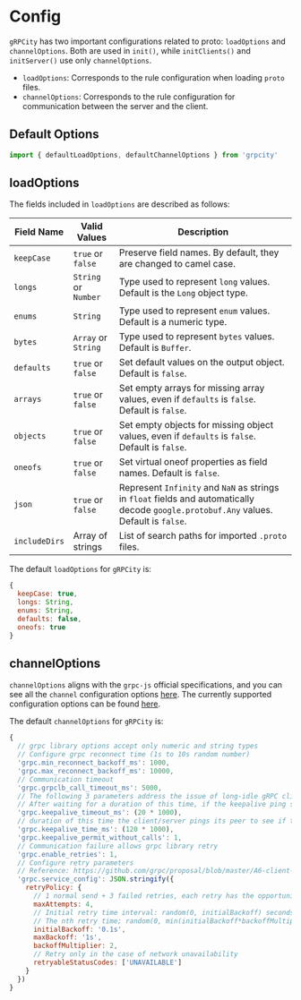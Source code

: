 # Config

`gRPCity` has two important configurations related to proto: `loadOptions` and `channelOptions`. Both are used in `init()`, while `initClients()` and `initServer()` use only `channelOptions`.

- `loadOptions`: Corresponds to the rule configuration when loading `proto` files.
- `channelOptions`: Corresponds to the rule configuration for communication between the server and the client.

## Default Options

```js
import { defaultLoadOptions, defaultChannelOptions } from 'grpcity'
```

## loadOptions

The fields included in `loadOptions` are described as follows:

| Field Name | Valid Values | Description |
|------------|--------------|------------|
| `keepCase` | `true` or `false` | Preserve field names. By default, they are changed to camel case.
| `longs` | `String` or `Number` | Type used to represent `long` values. Default is the `Long` object type.
| `enums` | `String` | Type used to represent `enum` values. Default is a numeric type.
| `bytes` | `Array` or `String` | Type used to represent `bytes` values. Default is `Buffer`.
| `defaults` | `true` or `false` | Set default values on the output object. Default is `false`.
| `arrays` | `true` or `false` | Set empty arrays for missing array values, even if `defaults` is `false`. Default is `false`.
| `objects` | `true` or `false` | Set empty objects for missing object values, even if `defaults` is `false`. Default is `false`.
| `oneofs` | `true` or `false` | Set virtual oneof properties as field names. Default is `false`.
| `json` | `true` or `false` | Represent `Infinity` and `NaN` as strings in `float` fields and automatically decode `google.protobuf.Any` values. Default is `false`.
| `includeDirs` | Array of strings | List of search paths for imported `.proto` files.

The default `loadOptions` for `gRPCity` is:

```js
{
  keepCase: true,
  longs: String,
  enums: String,
  defaults: false,
  oneofs: true
}
```

## channelOptions

`channelOptions` aligns with the `grpc-js` official specifications, and you can see all the `channel` configuration options [here](https://grpc.github.io/grpc/core/group__grpc__arg__keys.html). The currently supported configuration options can be found [here](https://github.com/grpc/grpc-node/tree/master/packages/grpc-js#supported-channel-options).

The default `channelOptions` for `gRPCity` is:

```js
{
  // grpc library options accept only numeric and string types
  // Configure grpc reconnect time (1s to 10s random number)
  'grpc.min_reconnect_backoff_ms': 1000,
  'grpc.max_reconnect_backoff_ms': 10000,
  // Communication timeout
  'grpc.grpclb_call_timeout_ms': 5000,
  // The following 3 parameters address the issue of long-idle gRPC clients not promptly detecting TCP connection breaks
  // After waiting for a duration of this time, if the keepalive ping sender does not receive the ping ack, it will close the transport.
  'grpc.keepalive_timeout_ms': (20 * 1000),
  // duration of this time the client/server pings its peer to see if the transport is still alive
  'grpc.keepalive_time_ms': (120 * 1000),
  'grpc.keepalive_permit_without_calls': 1,
  // Communication failure allows grpc library retry
  'grpc.enable_retries': 1,
  // Configure retry parameters
  // Reference: https://github.com/grpc/proposal/blob/master/A6-client-retries.md#integration-with-service-config
  'grpc.service_config': JSON.stringify({
    retryPolicy: {
      // 1 normal send + 3 failed retries, each retry has the opportunity to be sent on a different subchannel than the original failure
      maxAttempts: 4,
      // Initial retry time interval: random(0, initialBackoff) seconds
      // The nth retry time; random(0, min(initialBackoff*backoffMultiplier^(n-1), maxBackoff)) seconds
      initialBackoff: '0.1s',
      maxBackoff: '1s',
      backoffMultiplier: 2,
      // Retry only in the case of network unavailability
      retryableStatusCodes: ['UNAVAILABLE']
    }
  })
}
```